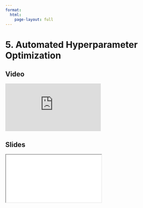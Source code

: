 ```yaml
---
format:
  html:
    page-layout: full
---
```


# 5. Automated Hyperparameter Optimization

::: {.panel-tabset .nav-pills}

## Video

<iframe
    class="video"
    src="https://www.youtube.com/embed/aBpgJh0ikoA?start=5166&end=6605&rel=0" 
    title="Module 5 Video - Automated Hyperparameter Optimization"
    frameborder="0"
    allow="accelerometer; autoplay; clipboard-write; encrypted-media; gyroscope; picture-in-picture"
    allowfullscreen
></iframe>

## Slides

<iframe
    class="slide-deck"
    src="slides/module5_17.html"
></iframe>

:::
